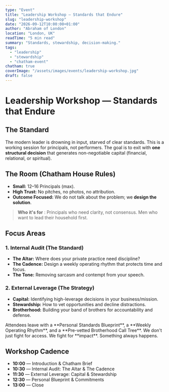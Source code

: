```yaml
---
type: "Event"
title: "Leadership Workshop — Standards that Endure"
slug: "leadership-workshop"
date: "2026-09-12T10:00:00+01:00"
author: "Abraham of London"
location: "London, UK"
readTime: "5 min read"
summary: "Standards, stewardship, decision-making."
tags:
  - "leadership"
  - "stewardship"
  - "chatham-event"
chatham: true
coverImage: "/assets/images/events/leadership-workshop.jpg"
draft: false
---
```


# Leadership Workshop — Standards that Endure

## The Standard

The modern leader is drowning in input, starved of clear standards. This is a working session for principals, not performers. The goal is to exit with **one structural decision** that generates non-negotiable capital (financial, relational, or spiritual).

<Rule />

## The Room (Chatham House Rules)

* **Small:** 12–16 Principals (max).
* **High Trust:** No pitches, no photos, no attribution.
* **Outcome Focused:** We do not talk about the problem; we **design the solution**.

> **Who it's for**
> : Principals who need clarity, not consensus. Men who want to lead their household first.

<Rule />

## Focus Areas

### 1. Internal Audit (The Standard)

* **The Altar:** Where does your private practice need discipline?
* **The Cadence:** Design a weekly operating rhythm that protects time and focus.
* **The Tone:** Removing sarcasm and contempt from your speech.

### 2. External Leverage (The Strategy)

* **Capital:** Identifying high-leverage decisions in your business/mission.
* **Stewardship:** How to vet opportunities and decline distractions.
* **Brotherhood:** Building your band of brothers for accountability and defense.

<Rule />

<Note tone="key" title="Deliverables">
  Attendees leave with a **Personal Standards Blueprint**, a **Weekly Operating Rhythm**, and a **Pre-vetted Brotherhood Call Tree**.
</Note>

<PullLine subtle>
  We don't just fight for access. We fight for **impact**. Something always happens.
</PullLine>

<Rule />

## Workshop Cadence

* **10:00** — Introduction & Chatham Brief
* **10:30** — Internal Audit: The Altar & The Cadence
* **11:30** — External Leverage: Capital & Stewardship
* **12:30** — Personal Blueprint & Commitments
* **13:00** — Close